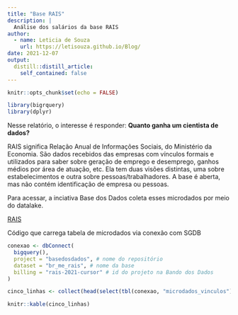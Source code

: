 ```yaml
---
title: "Base RAIS"
description: |
  Análise dos salários da base RAIS
author:
  - name: Leticia de Souza
    url: https://letisouza.github.io/Blog/
date: 2021-12-07
output:
  distill::distill_article:
    self_contained: false
---
```


```r
knitr::opts_chunk$set(echo = FALSE)
```

```r
library(bigrquery)
library(dplyr)
```

Nesse relatório, o interesse é responder: **Quanto ganha um cientista de dados?**

RAIS significa Relação Anual de Informações Sociais, do Ministério da Economia. São dados recebidos das empresas com vínculos formais e utilizados para saber sobre geração de emprego e desemprego, ganhos médios por área de atuação, etc. Ela tem duas visões distintas, uma sobre estabelecimentos e outra sobre pessoas/trabalhadores. A base é aberta, mas não contém identificação de empresa ou pessoas. 


Para acessar, a inciativa Base dos Dados coleta esses microdados por meio do datalake.

[RAIS](https://basedosdados.org/dataset/br-me-rais)



Código que carrega tabela de microdados via conexão com SGDB

```r
conexao <- dbConnect(
  bigquery(),
  project = "basedosdados", # nome do repositório
  dataset = "br_me_rais", # nome da base
  billing = "rais-2021-cursor" # id do projeto na Bando dos Dados
)

cinco_linhas <- collect(head(select(tbl(conexao, "microdados_vinculos"),everything()), 5))
```


```r
knitr::kable(cinco_linhas)
```

